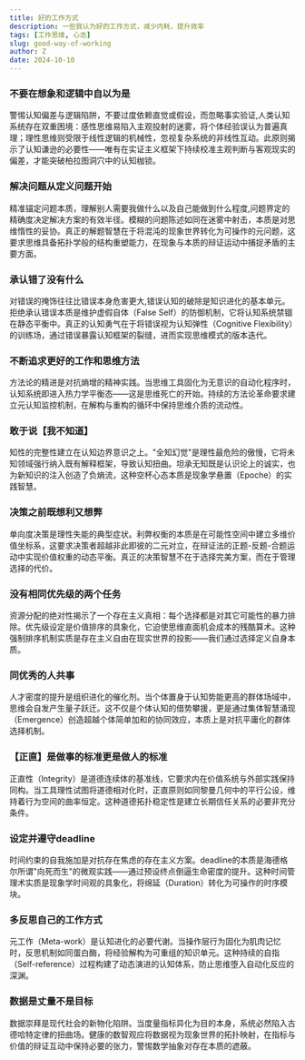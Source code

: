 ```yaml
---
title: 好的工作方式
description: 一些我认为好的工作方式，减少内耗，提升效率
tags: [工作思维, 心态]
slug: good-way-of-working
author: Z
date: 2024-10-10
---
```


### 不要在想象和逻辑中自以为是

警惕认知偏差与逻辑陷阱，不要过度依赖直觉或假设，而忽略事实验证,人类认知系统存在双重困境：感性思维易陷入主观投射的迷雾，将个体经验误认为普遍真理；理性思维则受限于线性逻辑的机械性，忽视复杂系统的非线性互动。此原则揭示了认知谦逊的必要性——唯有在实证主义框架下持续校准主观判断与客观现实的偏差，才能突破柏拉图洞穴中的认知枷锁。

### 解决问题从定义问题开始

精准锚定问题本质，理解别人需要我做什么以及自己能做到什么程度,问题界定的精确度决定解决方案的有效半径。模糊的问题陈述如同在迷雾中射击，本质是对思维惰性的妥协。真正的解题智慧在于将混沌的现象世界转化为可操作的元问题，这要求思维具备拓扑学般的结构重塑能力，在现象与本质的辩证运动中捕捉矛盾的主要方面。

### 承认错了没有什么

对错误的掩饰往往比错误本身危害更大,错误认知的破除是知识进化的基本单元。拒绝承认错误本质是维护虚假自体（False Self）的防御机制，它将认知系统禁锢在静态平衡中。真正的认知勇气在于将错误视为认知弹性（Cognitive Flexibility）的训练场，通过错误暴露认知框架的裂缝，进而实现思维模式的版本迭代。

### 不断追求更好的工作和思维方法

方法论的精进是对抗熵增的精神实践。当思维工具固化为无意识的自动化程序时，认知系统即进入热力学平衡态——这是思维死亡的开始。持续的方法论革命要求建立元认知监控机制，在解构与重构的循环中保持思维介质的流动性。

### 敢于说【我不知道】

知性的完整性建立在认知边界意识之上。"全知幻觉"是理性最危险的傲慢，它将未知领域强行纳入既有解释框架，导致认知扭曲。坦承无知既是认识论上的诚实，也为新知识的注入创造了负熵流，这种空杯心态本质是现象学悬置（Epoche）的实践智慧。

### 决策之前既想利又想弊

单向度决策是理性失能的典型症状。利弊权衡的本质是在可能性空间中建立多维价值坐标系，这要求决策者超越非此即彼的二元对立，在辩证法的正题-反题-合题运动中实现价值权重的动态平衡。真正的决策智慧不在于选择完美方案，而在于管理选择的代价。

### 没有相同优先级的两个任务

资源分配的绝对性揭示了一个存在主义真相：每个选择都是对其它可能性的暴力排除。优先级设定是价值排序的具象化，它迫使思维直面机会成本的残酷算术。这种强制排序机制实质是存在主义自由在现实世界的投影——我们通过选择定义自身本质。

### 同优秀的人共事

人才密度的提升是组织进化的催化剂。当个体置身于认知势能更高的群体场域中，思维会自发产生量子跃迁。这不仅是个体认知的借势攀援，更是通过集体智慧涌现（Emergence）创造超越个体简单加和的协同效应，本质上是对抗平庸化的群体选择机制。

### 【正直】是做事的标准更是做人的标准

正直性（Integrity）是道德连续体的基准线，它要求内在价值系统与外部实践保持同构。当工具理性试图将道德相对化时，正直原则如同黎曼几何中的平行公设，维持着行为空间的曲率恒定。这种道德拓扑稳定性是建立长期信任关系的必要非充分条件。

### 设定并遵守deadline

时间约束的自我施加是对抗存在焦虑的存在主义方案。deadline的本质是海德格尔所谓"向死而生"的微观实践——通过预设终点倒逼生命密度的提升。这种时间管理术实质是现象学时间观的具象化，将绵延（Duration）转化为可操作的时序模块。

### 多反思自己的工作方式

元工作（Meta-work）是认知进化的必要代谢。当操作层行为固化为肌肉记忆时，反思机制如同蛋白酶，将经验解构为可重组的知识单元。这种持续的自指（Self-reference）过程构建了动态演进的认知体系，防止思维堕入自动化反应的深渊。

### 数据是丈量不是目标

数据崇拜是现代社会的新物化陷阱。当度量指标异化为目的本身，系统必然陷入古德哈特定律的扭曲场。健康的数智观应将数据视为现象世界的拓扑映射，在指标与价值的辩证互动中保持必要的张力，警惕数学抽象对存在本质的遮蔽。
